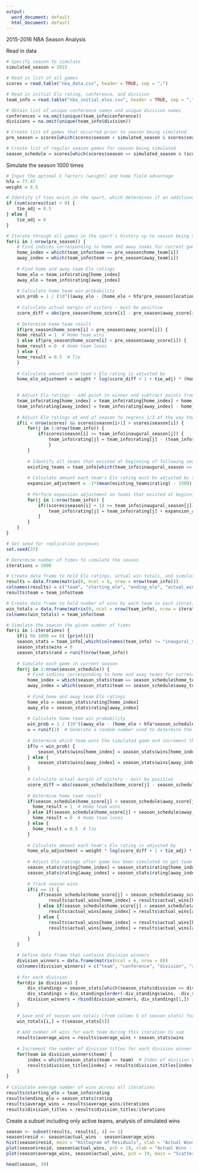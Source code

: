 ---
output:
  word_document: default
  html_document: default
---
2015-2016 NBA Season Analysis

Read in data
```{r}
# Specify season to simulate
simulated_season = 2015

# Read in list of all games
scores = read.table("nba_data.csv", header = TRUE, sep = ",")

# Read in initial Elo rating, conference, and division
team_info = read.table("nba_initial_elos.csv", header = TRUE, sep = ",")

# Obtain list of unique conference names and unique division names
conferences = na.omit(unique(team_info$conference))
divisions = na.omit(unique(team_info$division))

# Create list of games that occurred prior to season being simulated
pre_season = scores[which(scores$season < simulated_season & scores$season >= 1901),]

# Create list of regular season games for season being simulated
season_schedule = scores[which(scores$season == simulated_season & (scores$game_type == "r" | scores$game_type == "np")),]


```

Simulate the season 1000 times
```{r}
# Input the optimal k factors (weight) and home field advantage
hfa = 77.47
weight = 8.5

# Identify if ties exist in the sport, which determines if an additional 0.5 needs to be added to the margin of victory
if (sum(scores$tie) > 0) {
    tie_adj = 0.5 
} else {
    tie_adj = 0
}

# Iterate through all games in the sport's history up to season being simulated
for(i in 1:nrow(pre_season)) {
    # Find indices corresponding to home and away teams for current game
    home_index = which(team_info$team == pre_season$home_team[i])
    away_index = which(team_info$team == pre_season$away_team[i])
    
    # Find home and away team Elo ratings
    home_elo = team_info$rating[home_index]
    away_elo = team_info$rating[away_index]
    
    # Calculate home team win probability
    win_prob = 1 / (10^((away_elo - (home_elo + hfa*pre_season$location[i]))/400) + 1)
    
    # Calculate actual margin of victory - must be positive
    score_diff = abs(pre_season$home_score[i] - pre_season$away_score[i])
    
    # Determine home team result
    if(pre_season$home_score[i] > pre_season$away_score[i]) { 
    home_result = 1  # Home team wins
    } else if(pre_season$home_score[i] < pre_season$away_score[i]) { 
    home_result = 0  # Home team loses
    } else { 
    home_result = 0.5  # Tie
    }
    
    # Calculate amount each team's Elo rating is adjusted by
    home_elo_adjustment = weight * log(score_diff + 1 + tie_adj) * (home_result - win_prob)

  
    # Adjust Elo ratings - add point to winner and subtract points from loser
    team_info$rating[home_index] = team_info$rating[home_index] + home_elo_adjustment
    team_info$rating[away_index] = team_info$rating[away_index] - home_elo_adjustment
    
    # Adjust Elo ratings at end of season to regress 1/3 of the way towards 1500
    if(i < nrow(scores) && scores$season[i+1] > scores$season[i]) {
        for(j in 1:nrow(team_info)) {
            if(scores$season[i] >= team_info$inaugural_season[j]) {
                team_info$rating[j] = team_info$rating[j] - (team_info$rating[j] - 1500)/3
                }
        }
    
        # Identify all teams that existed at beginning of following season
        existing_teams = team_info[which(team_info$inaugural_season <= (scores$season[i] + 1)),]
    
        # Calculate amount each team's Elo rating must be adjusted by to make mean 1500
        expansion_adjustment = -1*(mean(existing_teams$rating) - 1500)
    
        # Perform expansion adjustment on teams that existed at beginning of following season
        for(j in 1:nrow(team_info)) {
            if((scores$season[i] + 1) >= team_info$inaugural_season[j]) {
                team_info$rating[j] = team_info$rating[j] + expansion_adjustment
            }
        }
    }
}

# Set seed for replication purposes
set.seed(37)

# Determine number of times to simulate the season
iterations = 1000

# Create data frame to hold Elo ratings, actual win totals, and simulation results
results = data.frame(matrix(0, ncol = 6, nrow = nrow(team_info)))
colnames(results) = c("team", "starting_elo", "ending_elo", "actual_wins", "average_wins", "division_titles")
results$team = team_info$team

# Create data frame to hold number of wins by each team in each iteration
win_totals = data.frame(matrix(0, ncol = nrow(team_info), nrow = iterations))
colnames(win_totals) = team_info$team

# Simulate the season the given number of times
for(i in 1:iterations) {
    if(i %% 1000 == 0) {print(i)}
    season_stats = team_info[,which(colnames(team_info) != "inaugural_season")]
    season_stats$wins = 0
    season_stats$rand = runif(nrow(team_info))
    
    # Simulate each game in current season
    for(j in 1:nrow(season_schedule)) {
        # Find indices corresponding to home and away teams for current game
        home_index = which(season_stats$team == season_schedule$home_team[j])
        away_index = which(season_stats$team == season_schedule$away_team[j])
        
        # Find home and away team Elo ratings
        home_elo = season_stats$rating[home_index]
        away_elo = season_stats$rating[away_index]
        
        # Calculate home team win probability
        win_prob = 1 / (10^((away_elo - (home_elo + hfa*season_schedule$location[j]))/400) + 1)
        u = runif(1)  # Generate a random number used to determine the winner of the game
        
        # Determine which team wins the simulated game and increment their win total by 1
        if(u < win_prob) {
            season_stats$wins[home_index] = season_stats$wins[home_index] + 1
        } else {
            season_stats$wins[away_index] = season_stats$wins[away_index] + 1
        }
    
        # Calculate actual margin of victory - must be positive
        score_diff = abs(season_schedule$home_score[j] - season_schedule$away_score[j])
        
        # Determine home team result
        if(season_schedule$home_score[j] > season_schedule$away_score[j]) { 
          home_result = 1  # Home team wins
        } else if(season_schedule$home_score[j] < season_schedule$away_score[j]) { 
          home_result = 0  # Home team loses
        } else { 
          home_result = 0.5  # Tie
        }
        
        # Calculate amount each team's Elo rating is adjusted by
        home_elo_adjustment = weight * log(score_diff + 1 + tie_adj) * (home_result - win_prob)
        
        # Adjust Elo ratings after game has been simulated to get team's new strength
        season_stats$rating[home_index] = season_stats$rating[home_index] + home_elo_adjustment
        season_stats$rating[away_index] = season_stats$rating[away_index] - home_elo_adjustment
    
        # Track season wins
        if(i == 1) {
            if(season_schedule$home_score[j] > season_schedule$away_score[j]) {
                results$actual_wins[home_index] = results$actual_wins[home_index] + 1
            } else if(season_schedule$home_score[j] < season_schedule$away_score[j]) {
                results$actual_wins[away_index] = results$actual_wins[away_index] + 1
            } else {
                results$actual_wins[home_index] = results$actual_wins[home_index] + 0.5
                results$actual_wins[away_index] = results$actual_wins[away_index] + 0.5
            }
        }
    }

    # Define data frame that contains division winners
    division_winners = data.frame(matrix(ncol = 6, nrow = 0))
    colnames(division_winners) = c("team", "conference", "division", "rating", "wins", "rand")
  
    # For each division
    for(div in divisions) {
        div_standings = season_stats[which(season_stats$division == div),]  # Identify all teams in current division
        div_standings = div_standings[order(-div_standings$wins, -div_standings$rand),]  # Sort division by wins and random number
        division_winners = rbind(division_winners, div_standings[1,])  # Add division winner to 'division_winners' data frame
    }
  
    # Save end of season win totals (from column 5 of season_stats) for each iteration in the win_totals data frame
    win_totals[i,] = t(season_stats[5])
    
    # Add number of wins for each team during this iteration to sum
    results$average_wins = results$average_wins + season_stats$wins
  
    # Increment the number of division titles for each division winner by 1
    for(team in division_winners$team) {
        index = which(season_stats$team == team)  # Index of division winner
        results$division_titles[index] = results$division_titles[index] + 1  # Increment division titles
    }
}
 
# Calculate average number of wins across all iterations
results$starting_elo = team_info$rating
results$ending_elo = season_stats$rating
results$average_wins = results$average_wins/iterations
results$division_titles = results$division_titles/iterations
```

Create a subset including only active teams, analysis of simulated wins
```{r}
season <- subset(results, results[, 4] >= 1)
season$resid <- season$actual_wins - season$average_wins
hist(season$resid, main = "Histogram of Residuals", xlab = "Actual Wins - Simulated Wins")
plot(season$resid, season$actual_wins, pch = 19, xlab = "Actual Wins - Simulated Wins", ylab = "Actual Wins", main = "Scatterplot of Residuals against Actual Wins")
plot(season$average_wins, season$actual_wins, pch = 19, main = "Scatterplot of Simulated Wins against Actual Wins", xlab = "Simulated Wins", ylab = "Actual Wins")

head(season, 30)
```
